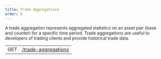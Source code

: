 ```yaml
---
title: Trade Aggregations
order: 0
---
```



A trade aggregation represents aggregated statistics on an asset pair (base and counter) for a specific time period. Trade aggregations are useful to developers of trading clients and provide historical trade data.

<EndpointsTable title="Endpoints">

|     |                                   |
| --- | --------------------------------- |
| GET | [/trade-aggregations](./list.mdx) |

</EndpointsTable>
